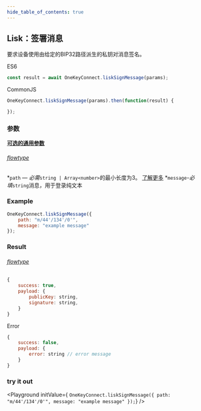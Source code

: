 ```yaml
---
hide_table_of_contents: true
---
```


## Lisk：签署消息

要求设备使用由给定的BIP32路径派生的私钥对消息签名。

ES6
```javascript
const result = await OneKeyConnect.liskSignMessage(params);
```

CommonJS
```javascript
OneKeyConnect.liskSignMessage(params).then(function(result) {

});
```

### 参数
[****可选的通用参数****](./commonParams)
###### [flowtype](https://github.com/OneKeyHQ/connect/blob/onekey/src/js/types/lisk.js#L109-L112)
*`path` — *必需*`string | Array<number>`的最小长度为3。 [了解更多](./path)
*`message`-*必填*`string`消息，用于登录纯文本

### Example
```javascript
OneKeyConnect.liskSignMessage({
    path: "m/44'/134'/0'",
    message: "example message"
});
```

### Result
###### [flowtype](https://github.com/OneKeyHQ/connect/blob/onekey/src/js/types/response.js#L104-L106)
```javascript
{
    success: true,
    payload: {
        publicKey: string,
        signature: string,
    }
}
```
Error
```javascript
{
    success: false,
    payload: {
        error: string // error message
    }
}
```


### try it out
<Playground
    initValue={
`OneKeyConnect.liskSignMessage({
    path: "m/44'/134'/0'",
    message: "example message"
});`}
/>

